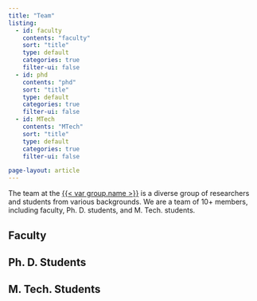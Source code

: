 ```yaml
---
title: "Team"
listing:
  - id: faculty
    contents: "faculty"
    sort: "title"
    type: default
    categories: true
    filter-ui: false
  - id: phd
    contents: "phd"
    sort: "title"
    type: default
    categories: true
    filter-ui: false
  - id: MTech
    contents: "MTech"
    sort: "title"
    type: default
    categories: true
    filter-ui: false

page-layout: article
---
```


The team at the <a style="color:none" href="/">{{< var group.name >}}</a> is a diverse group of researchers and students from various backgrounds. We are a team of 10+ members, including faculty, Ph. D. students, and M. Tech. students.

## Faculty
:::{#faculty}
:::

## Ph. D. Students
:::{#phd}
:::

## M. Tech. Students
:::{#MTech}
:::


